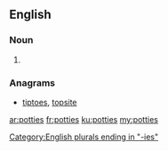 ==English==

===Noun===
{{head|en}}

# {{plural of|potty}}

===Anagrams===
* [[tiptoes#English|tiptoes]], [[topsite#English|topsite]]

[[Category:English plurals ending in "-ies"]]

[[ar:potties]]
[[fr:potties]]
[[ku:potties]]
[[my:potties]]